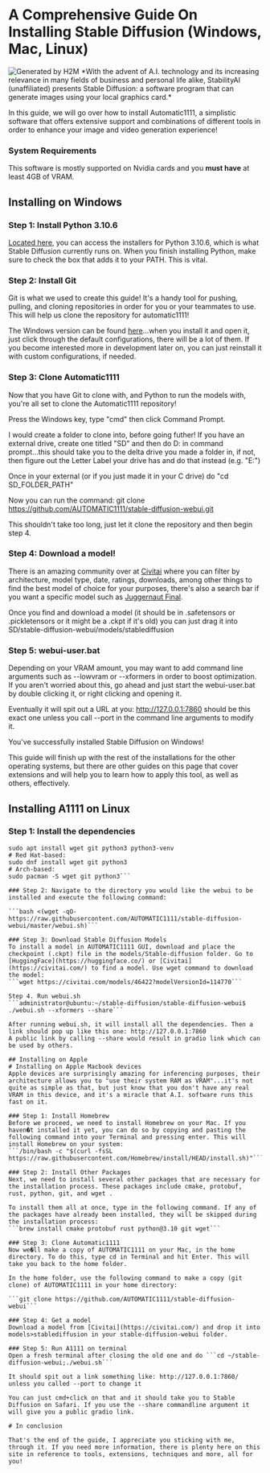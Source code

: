 
# A Comprehensive Guide On Installing Stable Diffusion (Windows, Mac, Linux)

<Image src="/bigfoot.jpg" alt="Generated by H2M" width={1080} height={1070} />
*With the advent of A.I. technology and its increasing relevance in many fields of business and personal life alike, StabilityAI (unaffiliated) presents Stable Diffusion: a software program that can generate images using your local graphics card.*

In this guide, we will go over how to install Automatic1111, a simplistic software that offers extensive support and combinations of different tools in order to enhance your image and video generation experience!

### System Requirements
This software is mostly supported on Nvidia cards and you **must have** at least 4GB of VRAM.

## Installing on Windows
### Step 1: Install Python 3.10.6
[Located here](https://www.python.org/downloads/release/python-3106/), you can access the installers for Python 3.10.6, which is what Stable Diffusion currently runs on. When you finish installing Python, make sure to check the box that adds it to your PATH. This is vital.

### Step 2: Install Git
Git is what we used to create this guide! It's a handy tool for pushing, pulling, and cloning repositories in order for you or your teammates to use. This will help us clone the repository for automatic1111!

The Windows version can be found [here](https://git-scm.com/download/win)...when you install it and open it, just click through the default configurations, there will be a lot of them. If you become interested more in development later on, you can just reinstall it with custom configurations, if needed.

### Step 3: Clone Automatic1111
Now that you have Git to clone with, and Python to run the models with, you're all set to clone the Automatic1111 repository!

Press the Windows key, type "cmd" then click Command Prompt.

I would create a folder to clone into, before going futher! If you have an external drive, create one titled "SD" and then do D: in command prompt...this should take you to the delta drive you made a folder in, if not, then figure out the Letter Label your drive has and do that instead (e.g. "E:")

Once in your external (or if you just made it in your C drive) do "cd SD_FOLDER_PATH"

Now you can run the command: git clone https://github.com/AUTOMATIC1111/stable-diffusion-webui.git

This shouldn't take too long, just let it clone the repository and then begin step 4.

### Step 4: Download a model!

There is an amazing community over at [Civitai](https://civitai.com/) where you can filter by architecture, model type, date, ratings, downloads, among other things to find the best model of choice for your purposes, there's also a search bar if you want a specific model such as [Juggernaut Final](https://civitai.com/models/46422?modelVersionId=114770).

Once you find and download a model (it should be in .safetensors or .pickletensors or it might be a .ckpt if it's old) you can just drag it into SD/stable-diffusion-webui/models/stablediffusion

### Step 5: webui-user.bat

Depending on your VRAM amount, you may want to add command line arguments such as --lowvram or --xformers in order to boost optimization. If you aren't worried about this, go ahead and just start the webui-user.bat by double clicking it, or right clicking and opening it.

Eventually it will spit out a URL at you: http://127.0.0.1:7860 should be this exact one unless you call --port in the command line arguments to modify it.

You've successfully installed Stable Diffusion on Windows!

This guide will finish up with the rest of the installations for the other operating systems, but there are other guides on this page that cover extensions and will help you to learn how to apply this tool, as well as others, effectively.

## Installing A1111 on Linux

### Step 1: Install the dependencies

```# Debian-based:
sudo apt install wget git python3 python3-venv
# Red Hat-based:
sudo dnf install wget git python3
# Arch-based:
sudo pacman -S wget git python3```

### Step 2: Navigate to the directory you would like the webui to be installed and execute the following command:

```bash <(wget -qO- https://raw.githubusercontent.com/AUTOMATIC1111/stable-diffusion-webui/master/webui.sh)```

### Step 3: Download Stable Diffusion Models
To install a model in AUTOMATIC1111 GUI, download and place the checkpoint (.ckpt) file in the models/Stable-diffusion folder. Go to [HuggingFace](https://huggingface.co/) or [Civitai](https://civitai.com/) to find a model. Use wget command to download the model:
```wget https://civitai.com/models/46422?modelVersionId=114770```

Step 4. Run webui.sh
```administrator@ubuntu:~/stable-diffusion/stable-diffusion-webui$ ./webui.sh --xformers --share```

After running webui.sh, it will install all the dependencies. Then a link should pop up like this one: http://127.0.0.1:7860
A public link by calling --share would result in gradio link which can be used by others.

## Installing on Apple
# Installing on Apple Macbook devices
Apple devices are surprisingly amazing for inferencing purposes, their architecture allows you to "use their system RAM as VRAM"...it's not quite as simple as that, but just know that you don't have any real VRAM in this device, and it's a miracle that A.I. software runs this fast on it.

### Step 1: Install Homebrew
Before we proceed, we need to install Homebrew on your Mac. If you haven�t installed it yet, you can do so by copying and pasting the following command into your Terminal and pressing enter. This will install Homebrew on your system:
```/bin/bash -c "$(curl -fsSL https://raw.githubusercontent.com/Homebrew/install/HEAD/install.sh)"```

### Step 2: Install Other Packages
Next, we need to install several other packages that are necessary for the installation process. These packages include cmake, protobuf, rust, python, git, and wget .

To install them all at once, type in the following command. If any of the packages have already been installed, they will be skipped during the installation process:
```brew install cmake protobuf rust python@3.10 git wget```

### Step 3: Clone Automatic1111
Now we�ll make a copy of AUTOMATIC1111 on your Mac, in the home directory. To do this, type cd in Terminal and hit Enter. This will take you back to the home folder.

In the home folder, use the following command to make a copy (git clone) of AUTOMATIC1111 in your home directory:

```git clone https://github.com/AUTOMATIC1111/stable-diffusion-webui```

### Step 4: Get a model
Download a model from [Civitai](https://civitai.com/) and drop it into models>stablediffusion in your stable-diffusion-webui folder.

### Step 5: Run A1111 on terminal
Open a fresh terminal after closing the old one and do ```cd ~/stable-diffusion-webui;./webui.sh```

It should spit out a link something like: http://127.0.0.1:7860/ unless you called --port to change it

You can just cmd+click on that and it should take you to Stable Diffusion on Safari. If you use the --share commandline argument it will give you a public gradio link.

# In conclusion

That's the end of the guide, I appreciate you sticking with me, through it. If you need more information, there is plenty here on this site in reference to tools, extensions, techniques and more, all for you!